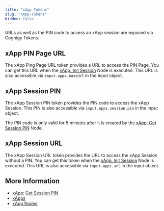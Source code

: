 ```yaml
---
title: "xApp Tokens"
slug: "xApp-Tokens"
hidden: false
---
```


URLs as well as the PIN code to access an xApp session are exposed via Cognigy Tokens.

## xApp PIN Page URL	

The xApp Ping Page URL token provides a URL to access the PIN Page.
You can get this URL when the [xApp: Init Session](/ai/agents/develop/node-reference/xApp/init-xApp-session#with-pin) Node is executed.
This URL is also accessible via `input.apps.baseUrl` in the input object.

## xApp Session PIN

The xApp Session PIN token provides the PIN code to access the xApp Session.
This PIN is also accessible via `input.apps.session.pin` in the input object.

The PIN code is only valid for 5 minutes after it is created by the [xApp: Get Session PIN](/ai/agents/develop/node-reference/xApp/get-xApp-session-PIN) Node.

## xApp Session URL

The xApp Session URL token provides the URL to access the xApp Session without a PIN.
You can get this token
when the [xApp: Init Session](/ai/agents/develop/node-reference/xApp/init-xApp-session#without-pin) Node is executed.
This URL is also accessible via `input.apps.url` in the input object.

## More Information

- [xApp: Get Session PIN](/ai/agents/develop/node-reference/xApp/get-xApp-session-PIN) 
- [xApps](/xApps/overview)
- [xApp Nodes](/ai/agents/develop/node-reference/xApp/overview)